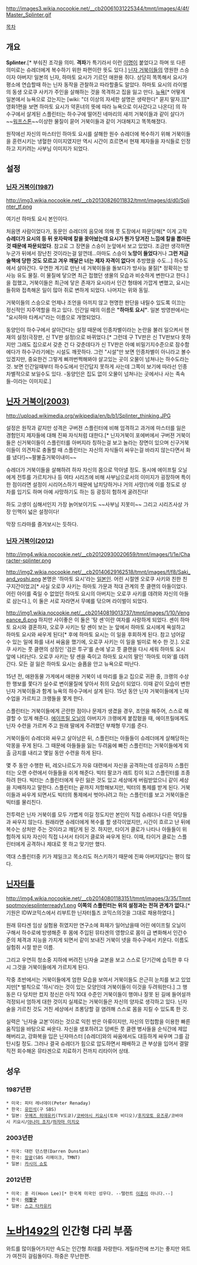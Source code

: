 http://images3.wikia.nocookie.net/__cb20061031225344/tmnt/images/4/4f/Master_Splinter.gif

[[목차]]
== 개요 ==
'''Splinter'''.[* 부숴진 조각을 의미. '''격파'''가 특기라서 이런 [[이명]]이 붙었다고 하며 또 다른 의미로는 슈레더에게 복수하기 위한 파편이란 뜻도 있다.] [[닌자 거북이]]들의 영원한 스승이자 아버지! 일본의 닌자, 하마토 요시가 기르던 애완용 쥐다. 상당히 똑똑해서 요시가 평소에 연습할때 하는 닌자 동작을 관찰하고 따라할줄도 알았다. 하마토 요시의 라이벌의 동생 오로쿠 사키가 주인을 살해하는 것을 목격하고 집을 잃고 만다. [[뉴욕]][* 어떻게 일본에서 뉴욕으로 갔는지는 [wiki: "더 이상의 자세한 설명은 생략한다" 묻지 말자.]][* 영화1편을 보면 하마토 요시가 약혼녀의 뜻에 따라 뉴욕으로 이사갔다고 나온다] 의 하수구에서 살게된 스플린터는 하수구에 떨어진 네마리의 새끼 거북이들과 같이 살다가 ~~[[스케이븐|워프스톤]]~~이상한 물질이 묻어 거북이들과 같이 거대해지고 똑똑해졌다.

원작에선 자신의 마스터인 하마토 요시를 살해한 원수 슈레더에 복수하기 위해 거북이들을 훈련시키는 냉혈한 이미지였지만 역시 시간이 흐르면서 현재 제자들을 자식들로 인정하고 지키려는 사부님 이미지가 되었다. 

== 설정 ==
=== [[닌자 거북이(1987)]] ===
http://img3.wikia.nocookie.net/__cb20130826011832/tmnt/images/d/d0/Splinter_tf.png

여기선 하마토 요시 본인이다.

처음엔 사람이었다가, 동문인 슈레더의 음모에 의해 풋 도장에서 파문당해[* 이게 고작 '''슈레더가 요시의 등 뒤 옷자락에 칼을 꽂아놨는데 요시가 뭔가 당겨진 느낌에 칼을 뽑아든 것 때문에 파문되었다'''. 참고로 그 장면을 스승이 눈앞에서 보고 있었다. 조금만 생각하면 누군가 뒤에서 장난친 것이라는걸 알껀데…아마도 스승이 '''노망이 들었다'''거나 '''그런 저급 술책에 당한 것도 모르고 겨우 깨달은 너는 제자 자격이 없다'''며 추방했을 수도…] 하수도에서 살아간다. 우연한 계기로 만난 네 거북이들을 돌보다가 방사능 물질[* 정확히는 방사능 유도 물질. 이 물질에 닿으면 최근 접했던 생물의 모습과 비슷하게 변한다고 한다.]을 접했고, 거북이들은 최근에 닿은 존재가 요시라서 인간 형태에 가깝게 변했고, 요시는 들쥐와 접촉해온 일이 많아 쥐로 변하게 되었다. 나머지는 위와 동일.

거북이들의 스승으로 언제나 조언을 아끼지 않고 현명한 판단을 내릴수 있도록 이끄는 정신적인 지주역할을 하고 있다. 인간일 때의 이름은 '''"하마토 요시"'''. 일본 방영판에서는 "요시하마 타케시"라는 이름으로 개명되었다.
 
동양인이 하수구에서 살아간다는 설정 때문에 인종차별이라는 논란을 불러 일으켜서 현재의 설정(극장판, 신 TV판 설정)으로 바뀌었다.[* 그런데 구 TV판은 신 TV판보다 못하지만 그래도 집으로서 갖춘 건 다 갖춘데다가 신 TV판은 아예 비밀기지수준으로 잠수함에다가 하수구라기에는 시설도 깨끗하다. 그런 "시설"만 보면 인종차별이 아니라고 볼수 있겠지만, 중요한건 그렇게 삐까번쩍해봐야 살고있는 곳이 오물이 넘쳐나는 하수도라는것. 보면 인간일때부터 하수도에서 인간답지 못하게 사는데 그쪽이 보기에 따라선 인종차별적으로 보일수도 있다. -동양인은 집도 없이 오물이 넘쳐나는 곳에서나 사는 족속들-이라는 이미지로.]

== [[닌자 거북이(2003)]] ==
http://upload.wikimedia.org/wikipedia/en/b/b1/Splinter_thinking.JPG

설정은 원작과 같지만 성격은 구버젼 스플린터에 비해 엄격하고 과거에 마스터를 잃은 경험인지 제자들에 대해 진짜 자식처럼 대한다.[* 닌자거북이 포에버에서 구버젼 거북이들은 신거북이들이 스플린터를 아버지라 칭하는걸 보고 놀라는 장면이 있으며 신구거북이들이 의견차로 충돌할 때 스플린터는 자신의 자식들이 싸우는걸 바라지 않는다면서 화를 냈다!]~~팔불출거북이내미~~

슈레더가 거북이들을 살해하려 하자 자신의 몸으로 막아낼 정도. 동시에 에이프릴 오닐에게 전투를 가르치거나 등 여타 시리즈에 비해 사부님으로서의 이미지가 굉장하며 특이한 점이라면 설정이 시리어스하기 때문에 납치당하거나 거의 사망(!)에 이를 정도로 상차를 입기도 하며 아예 사망하기도 하는 등 광징히 험하게 굴려진다!

하도 고생이 심해서인지 가장 늙어보이기도 ~~사부님 지못미~~ 그리고 시리즈사상 가장 인맥이 넓은 설정이다!

막장 드라마를 즐겨보시는 듯하다.

=== [[닌자 거북이(2012)]] ===
http://img4.wikia.nocookie.net/__cb20120930020659/tmnt/images/1/1e/Character-splinter.png

http://img2.wikia.nocookie.net/__cb20140629162518/tmnt/images/f/f8/Saki_and_yoshi.png
본명은 '하마토 요시'라는 [[일본인]]. 어린 시절엔 오로쿠 사키와 친한 친구지간이었고[* 사실 오로쿠 사키는 하마토 가문과 적대 관계의 풋 클랜의 아들이었다. 어린 아이를 죽일 수 없었던 하마토 요시의 아버지는 오로쿠 사키를 데려와 자신의 아들로 삼는다.], 이 둘은 서로 자라면서 무예를 닦으며 라이벌이 되었다.

http://img1.wikia.nocookie.net/__cb20140819013737/tmnt/images/1/10/Vengeance_6.png
하지만 사이좋은 이 둘은 '탕 셴'이란 여자를 사랑하게 되었다. 셴이 하마토 요시와 결혼하자, 오로쿠 사키는 탕 셴이 보는 눈 앞에서 하마토 요시에게 욕설하고 하마토 요시와 싸우게 된다[* 후에 하마토 요시는 이 일을 후회하게 된다. 참고 넘어갈 수 있는 일에 화를 내서 싸움을 했기에, 오로쿠 사키는 이 일을 빌미로 복수 한 것.]. 오로쿠 사키는 풋 클랜의 상징인 '검은 투구'를 손에 넣고 풋 클랜을 다시 세워 하마토 요시 앞에 나타난다. 오로쿠 사키는 턍 셴을 죽이고 하마토 요시의 딸인 '하마토 미와'를 데려간다. 모든 걸 잃은 하마토 요시는 슬픔을 안고 뉴욕으로 떠난다.

15년 전, 애완동물 가게에서 애완용 거북이 네 마리를 들고 집으로 귀환 중, 크랭의 수상한 행보를 쫓다가 실수로 변이물질에 닿아서 쥐의 모습이 되었다. 이때 같이 모습이 변한 닌자 거북이들과 함계 뉴욕의 하수구에서 살게 된다. 15년 동안 닌자 거북이들에게 닌자 수업을 가르치고 크랭들을 쫓게 한다.

스플린터는 거북이들에게 곤란한 점이나 문제가 생겼을 경우, 조언을 해주어, 스스로 해결할 수 있게 해준다. [[에이프릴 오닐]]의 아버지가 크랭에게 붙잡혔을 때, 에이프릴에게도 닌자 수련을 가르켜 주고 원래 딸에게 주려했던 부채형 무기를 준다.

거북이들이 슈레더와 싸우고 살아남은 뒤, 스플린터는 아들들이 슈레더에게 살해당하는 악몽을 꾸게 된다. 그 때문에 아들들을 잃는 두려움에 빠진 스플린터는 거북이들에게 외출 금지를 내리고 몇일 동안 수련을 하게 된다.

몇 주 동안 수행한 뒤, 레오나르도가 자유 대련에서 자신을 공격하는데 성공하자 스플린터는 오랜 수련에서 아들들을 쉬게 해준다. 빅터 팔코가 래트 킹이 되고 스플린터를 조종하려 한다. 빅터는 스플린터에게 우린 잃은 것도 있고 세상에게 버림받았으니 같이 세상을 지배하자고 말한다. 스플린터는 끝까지 저항해보지만, 빅터의 통제를 받게 된다. 거북이들과 싸우게 되면서도 빅터의 통제에서 벗어나려고 하는 스플린터를 보고 거북이들은 빅터를 물리친다.

전투력은 닌자 거북이를 모두 가볍게 이길 정도지만 본인이 직접 슈레더나 다른 악당들과 싸우지 않는다. 원래라면 슈레더에게 복수를 할 생각이었지만, 시간이 흐르고 난 뒤에 복수는 상처만 주는 것이라고 깨닫게 된 것. 하지만, 타이거 클로가 나타나 아들들이 위험하게 되자 자신이 직접 나서서 타이거 클로와 싸우게 된다. 이때, 타이거 클로는 스플린터에게 공격하나 제대로 못 하고 맞기만 했다.

역대 스플린터중 키가 제일크고 목소리도 허스키하기 때문에 진짜 아버지답다는 평이 많다.

== [[닌자터틀]] ==
http://img4.wikia.nocookie.net/__cb20140801183151/tmnt/images/3/35/Tmntspotmoviesplinterready1.png
'''이쪽의 스플린터는 위의 설정과는 전혀 관계가 없다.'''[* 기원은 IDW코믹스에서 리부트한 닌자터틀즈 코믹스의것을 그대로 채용하였다.]

원래 뮤타겐 임상 실험용 쥐였지만 연구소에 화재가 일어났을때 어린 에이프릴 오닐이 구해서 하수로에 방생해준 후 몸에 주입된 뮤타겐의 영향으로 몸이 급 변화해서 인간수준의 체격과 지능을 가지게 되면서 같이 보내진 거북이 넷을 하수구에서 키운다. 이름도 실험쥐 시절 받은 이름. 

그리고 우연히 청소중 지하에 버려진 닌자술 교본을 보고 스스로 단기간에 습득한 후 다시 그것을 거북이들에게 가르치게 된다.

작중 초반에서는 거북이들에게 엄한 모습을 보여서 거북이들도 은근히 눈치를 보고 있었지만[* 벌칙으로 '하시'라는 것이 있는 모양인데 거북이들이 이것을 두려워한다.] 그 행동은 다 덩치만 컸지 정신은 아직 10대 수준인 거북이들이 행여나 잘못 된 길에 들어설까 걱정되서 엄하게 대한 것이지 실제로는 거북이들은 자신의 양자로 생각하고 있다. 
닌자술을 가르친 것도 거친 세상에서 조롱당할 걸 염려해 스스로 몸을 지킬 수 있도록 한 것. 

실력은 '닌자술 교본'이라는 것으로 익힌 반은 아류이지만, 자신의 민첩함을 이용한 빠른 움직임을 바탕으로 싸운다. 
자신을 생포하려고 덤벼든 풋 클랜 병사들을 순식간에 제압해버리고, 강화복을 입은 닌자마스터 [슈레더]와의 싸움에서도 대등하게 싸우며 그를 감탄시킬 정도. 
그러나 결국 슈레더가 힘으로 압도하면서 패배하고 큰 부상을 입어서 결말 직전 회수해온 뮤타겐으로 치료하기 전까지 리타이어 상태. 
== 성우 ==
=== 1987년판 ===
 * 미국: 피터 레너데이(Peter Renaday)
 * 한국: [[유민석]](구 SBS)
 * 일본: [[우메즈 히데유키]](TV도쿄)/[[코바야시 키요시]](토와 비디오)/[[후지모토 유즈루]]/코바야시 키요시/[[야나미 조지]]/[[하자마 미치오]]
=== 2003년판 ===
 * 미국: 대런 던스탠(Darren Dunstan)
 * 한국: [[장광]](SBS 리메이크, TMNT)
 * 일본: [[카시이 쇼토]]

=== 2012년판 ===
 * 미국: 훈 리(Hoon Lee)[* 한국계 미국인 성우다. --탤런트 [[이훈]]이 아니다.--]
 * 한국: '''[[이정구]]'''
 * 일본: [[스고 타카유키]]

= [[노바1492]]의 인간형 다리 부품= 
와트를 많이들어가지만 속도는 인간형 최대를 자랑한다. 게릴라전에 쓰기는 좋지만 와트가 여전히 걸림돌이다. 하중은 무난한편.


